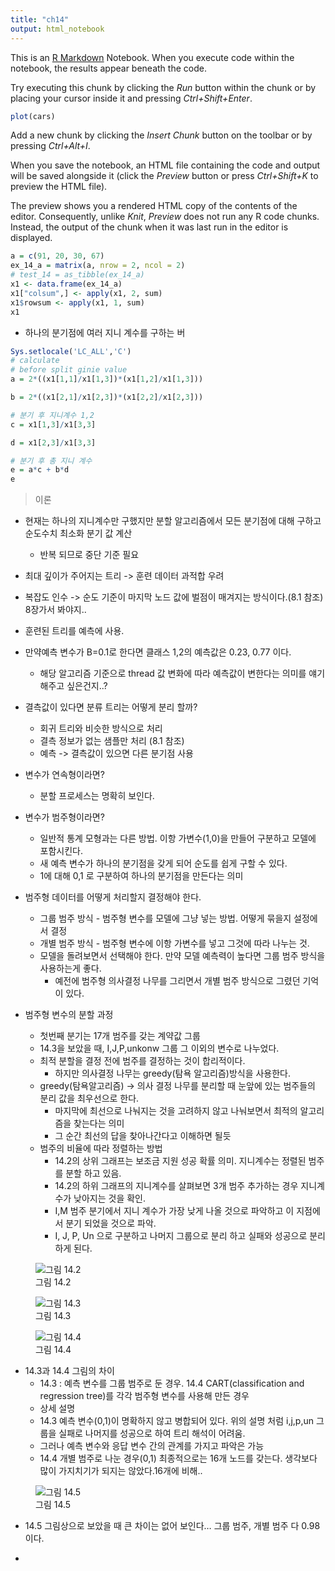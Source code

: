 ```yaml
---
title: "ch14"
output: html_notebook
---
```


This is an [R Markdown](http://rmarkdown.rstudio.com) Notebook. When you execute code within the notebook, the results appear beneath the code. 

Try executing this chunk by clicking the *Run* button within the chunk or by placing your cursor inside it and pressing *Ctrl+Shift+Enter*. 

```r
plot(cars)
```

Add a new chunk by clicking the *Insert Chunk* button on the toolbar or by pressing *Ctrl+Alt+I*.

When you save the notebook, an HTML file containing the code and output will be saved alongside it (click the *Preview* button or press *Ctrl+Shift+K* to preview the HTML file).

The preview shows you a rendered HTML copy of the contents of the editor. Consequently, unlike *Knit*, *Preview* does not run any R code chunks. Instead, the output of the chunk when it was last run in the editor is displayed.



```r
a = c(91, 20, 30, 67)
ex_14_a = matrix(a, nrow = 2, ncol = 2)
# test_14 = as_tibble(ex_14_a)
x1 <- data.frame(ex_14_a)
x1["colsum",] <- apply(x1, 2, sum)
x1$rowsum <- apply(x1, 1, sum)
x1
```

- 하나의 분기점에 여러 지니 계수를 구하는 버
```r
Sys.setlocale('LC_ALL','C')
# calculate
# before split ginie value
a = 2*((x1[1,1]/x1[1,3])*(x1[1,2]/x1[1,3]))

b = 2*((x1[2,1]/x1[2,3])*(x1[2,2]/x1[2,3]))

# 분기 후 지니계수 1,2
c = x1[1,3]/x1[3,3]

d = x1[2,3]/x1[3,3]

# 분기 후 총 지니 계수
e = a*c + b*d
e
```

> 이론

- 현재는 하나의 지니계수만 구했지만 분할 알고리즘에서 모든 분기점에 대해 구하고 순도수치 최소화 분기 값 계산
    - 반복 되므로 중단 기준 필요

- 최대 깊이가 주어지는 트리 -> 훈련 데이터 과적합 우려
- 복잡도 인수 -> 순도 기준이 마지막 노드 값에 벌점이 매겨지는 방식이다.(8.1 참조) 8장가서 봐야지..

- 훈련된 트리를 예측에 사용.
- 만약예측 변수가 B=0.1로 한다면 클래스 1,2의 예측값은 0.23, 0.77 이다.
    - 해당 알고리즘 기준으로 thread 값 변화에 따라 예측값이 변한다는 의미를 얘기 해주고 싶은건지..?
  
* 결측값이 있다면 분류 트리는 어떻게 분리 할까?
    + 회귀 트리와 비슷한 방식으로 처리
    + 결측 정보가 없는 샘플만 처리 (8.1 참조)
    + 예측 -> 결측값이 있으면 다른 분기점 사용

* 변수가 연속형이라면?
    + 분할 프로세스는 명확히 보인다.
    
* 변수가 범주형이라면?
    + 일반적 통계 모형과는 다른 방법. 이항 가변수(1,0)을 만들어 구분하고 모델에 포함시킨다.
    + 새 예측 변수가 하나의 분기점을 갖게 되어 순도를 쉽게 구할 수 있다.
    + 1에 대해 0,1 로 구분하여 하나의 분기점을 만든다는 의미
    
* 범주형 데이터를 어떻게 처리할지 결정해야 한다. 
    + 그룹 범주 방식 - 범주형 변수를 모델에 그냥 넣는 방법. 어떻게 묶을지 설정에서 결정
    + 개별 범주 방식 - 범주형 변수에 이항 가변수를 넣고 그것에 따라 나누는 것.
    + 모델을 돌려보면서 선택해야 한다. 만약 모델 예측력이 높다면 그룹 범주 방식을 사용하는게 좋다.
        + 예전에 범주형 의사결정 나무를 그리면서 개별 범주 방식으로 그렸던 기억이 있다.
    
* 범주형 변수의 분할 과정
    + 첫번째 분기는 17개 범주를 갖는 계약값 그룹
    + 14.3을 보았을 때, I,J,P,unkonw 그룹 그 이외의 변수로 나누었다. 
    + 최적 분할을 결정 전에 범주를 결정하는 것이 합리적이다.
        + 하지만 의사결정 나무는 greedy(탐욕 알고리즘)방식을 사용한다.
    + greedy(탐욕알고리즘) -> 의사 결정 나무를 분리할 때 눈앞에 있는 범주들의 분리 값을 최우선으로 한다. 
        + 마지막에 최선으로 나눠지는 것을 고려하지 않고 나눠보면서 최적의 알고리즘을 찾는다는 의미
        + 그 순간 최선의 답을 찾아나간다고 이해하면 될듯
        
    + 범주의 비율에 따라 정렬하는 방법
        + 14.2의 상위 그래프는 보조금 지원 성공 확률 의미. 지니계수는 정렬된 범주를 분할 하고 있음.
        + 14.2의 하위 그래프의 지니계수를 살펴보면 3개 범주 추가하는 경우 지니계수가 낮아지는 것을 확인.
        + I,M 범주 분기에서 지니 계수가 가장 낮게 나올 것으로 파악하고 이 지점에서 분기 되었을 것으로 파악.
        + I, J, P, Un 으로 구분하고 나머지 그룹으로 분리 하고 실패와 성공으로 분리 하게 된다.
        


![그림 14.2](https://github.com/topepo/APM_Figures/blob/master/Chapter_14_Classification_Trees_and_Rule-Based_Models/Ch14Fig02.png?raw=true)



![그림 14.3](https://github.com/topepo/APM_Figures/blob/master/Chapter_14_Classification_Trees_and_Rule-Based_Models/Ch14Fig03.png?raw=true)


    
![그림 14.4](https://github.com/topepo/APM_Figures/blob/master/Chapter_14_Classification_Trees_and_Rule-Based_Models/Ch14Fig04.png?raw=true)


  + 14.3과 14.4 그림의 차이
      + 14.3 : 예측 변수를 그룹 범주로 둔 경우. 14.4 CART(classification and regression tree)를 각각 범주형 변수를 사용해 만든 경우
      + 상세 설명 
      + 14.3 예측 변수(0,1)이 명확하지 않고 병합되어 있다. 위의 설명 처럼 i,j,p,un 그룹을 실패로 나머지를 성공으로 하여 트리 해석이 어려움.
      + 그러나 예측 변수와 응답 변수 간의 관계를 가지고 파악은 가능
      + 14.4 개별 범주로 나눈 경우(0,1) 최종적으로는 16개 노드를 갖는다. 생각보다 많이 가지치기가 되지는 않았다.16개에 비해..
      
![그림 14.5](https://github.com/topepo/APM_Figures/blob/master/Chapter_14_Classification_Trees_and_Rule-Based_Models/Ch14Fig05.png?raw=true)
    
    
* 14.5 그림상으로 보았을 때 큰 차이는 없어 보인다... 그룹 범주, 개별 범주 다 0.98이다.



* 
    
    
```r

```








